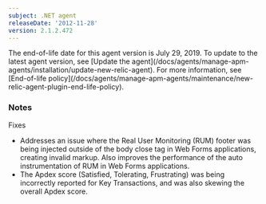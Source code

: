 ```yaml
---
subject: .NET agent
releaseDate: '2012-11-28'
version: 2.1.2.472
---
```


<Callout variant="important">
  The end-of-life date for this agent version is July 29, 2019. To update to the latest agent version, see [Update the agent](/docs/agents/manage-apm-agents/installation/update-new-relic-agent). For more information, see [End-of-life policy](/docs/agents/manage-apm-agents/maintenance/new-relic-agent-plugin-end-life-policy).
</Callout>

### Notes

Fixes

* Addresses an issue where the Real User Monitoring (RUM) footer was being injected outside of the body close tag in Web Forms applications, creating invalid markup. Also improves the performance of the auto instrumentation of RUM in Web Forms applications.
* The Apdex score (Satisfied, Tolerating, Frustrating) was being incorrectly reported for Key Transactions, and was also skewing the overall Apdex score.
